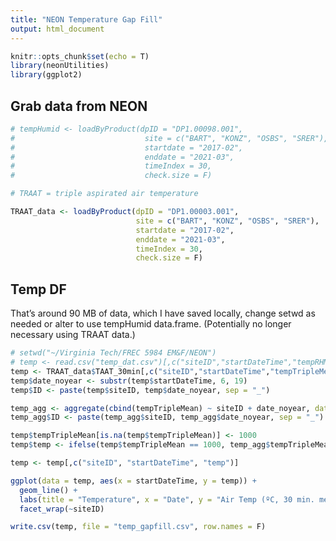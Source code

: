 ```yaml
---
title: "NEON Temperature Gap Fill"
output: html_document
---
```


```r
knitr::opts_chunk$set(echo = T)
library(neonUtilities)
library(ggplot2)
```

## Grab data from NEON

```r
# tempHumid <- loadByProduct(dpID = "DP1.00098.001",
#                             site = c("BART", "KONZ", "OSBS", "SRER"),
#                             startdate = "2017-02",
#                             enddate = "2021-03",
#                             timeIndex = 30,
#                             check.size = F)

# TRAAT = triple aspirated air temperature

TRAAT_data <- loadByProduct(dpID = "DP1.00003.001",
                            site = c("BART", "KONZ", "OSBS", "SRER"),
                            startdate = "2017-02",
                            enddate = "2021-03",
                            timeIndex = 30,
                            check.size = F)
```

## Temp DF

That's around 90 MB of data, which I have saved locally, change setwd as needed or alter to use tempHumid data.frame. (Potentially no longer necessary using TRAAT data.)

```r
# setwd("~/Virginia Tech/FREC 5984 EM&F/NEON")
# temp <- read.csv("temp_dat.csv")[,c("siteID","startDateTime","tempRHMean")]
temp <- TRAAT_data$TAAT_30min[,c("siteID","startDateTime","tempTripleMean")]
temp$date_noyear <- substr(temp$startDateTime, 6, 19)
temp$ID <- paste(temp$siteID, temp$date_noyear, sep = "_")

temp_agg <- aggregate(cbind(tempTripleMean) ~ siteID + date_noyear, data = temp, FUN = mean, na.rm = T)
temp_agg$ID <- paste(temp_agg$siteID, temp_agg$date_noyear, sep = "_")

temp$tempTripleMean[is.na(temp$tempTripleMean)] <- 1000
temp$temp <- ifelse(temp$tempTripleMean == 1000, temp_agg$tempTripleMean[match(temp$ID, temp_agg$ID)], temp$tempTripleMean)

temp <- temp[,c("siteID", "startDateTime", "temp")]

ggplot(data = temp, aes(x = startDateTime, y = temp)) +
  geom_line() +
  labs(title = "Temperature", x = "Date", y = "Air Temp (ºC, 30 min. mean)") +
  facet_wrap(~siteID)

write.csv(temp, file = "temp_gapfill.csv", row.names = F)
```
